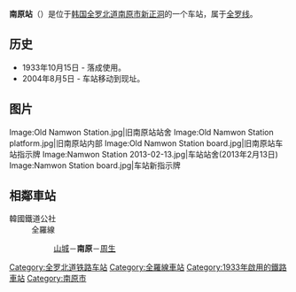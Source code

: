 {{expand|time=2014-10-27T12:58:13+00:00}}
{{unreferenced|time=2014-10-27T12:58:13+00:00}}
{{朝鮮半島車站資訊
|公司色 = #0066b3
|文字色 = 
|站名 = 南原站<br />{{lang|en|Namwon}}
|圖片 =Namwon Station 2013-07-02.jpg
|pxl = 
|圖片說明 =车站站舍
|所屬路線 = [[全罗线|全罗线]]
|車站編號 = 车站站舍
|前一站 = [[山城站_(全罗北道)|山城]]
|前一站距離 = 3.6
|後一站距離 = 5.8
|後一站 = [[周生站|周生]]
|距離 =79.5
|起點站 = [[益山站|益山]]
|諺文 = 남원역
|朝鮮漢字 = 南原驛
|文觀部式 =Namwon-yeok 
|馬-賴式 =Namwŏn-yŏk
|副站名 = 
|停站路線數 = 
|所屬公司 = [[韩国铁道公社|韩国铁道公社]]
|所在地 =[[全罗北道|全罗北道]][[南原市|南原市]][[新正洞|新正洞]]
|車站構造 = 地面車站
|月台配置 = 2面6线
|啟用年月日 =1933年10月15日 
|廢站年月日 = 
|上下車人次 =
|統計年度 =
|轉車 = 
|備註 = 
|全寬備註 = 
}}

'''南原站'''（{{kor|諺=남원역|漢=南原驛|羅=Namwon yeok|f=y}}）是位于[[韩国|韩国]][[全罗北道|全罗北道]][[南原市|南原市]][[新正洞|新正洞]]的一个车站，属于[[全罗线|全罗线]]。

== 历史 ==
*1933年10月15日 - 落成使用。
*2004年8月5日 - 车站移动到现址。

== 图片 ==
<gallery>
Image:Old Namwon Station.jpg|旧南原站站舍
Image:Old Namwon Station platform.jpg|旧南原站内部
Image:Old Namwon Station board.jpg|旧南原站车站指示牌
Image:Namwon Station 2013-02-13.jpg|车站站舍(2013年2月13日)
Image:Namwon Station board.jpg|车站新指示牌
</gallery>

== 相鄰車站 ==
;韓國鐵道公社
:全羅線
::[[山城站_(全羅北道)|山城]]－'''南原'''－[[周生站|周生]]

{{韩国高速铁道}}
{{全罗线}}
{{ITX}}
{{南道海洋观光列车}}
{{无穷花号}}

[[Category:全罗北道铁路车站|Category:全罗北道铁路车站]]
[[Category:全羅線車站|Category:全羅線車站]]
[[Category:1933年啟用的鐵路車站|Category:1933年啟用的鐵路車站]]
[[Category:南原市|Category:南原市]]
